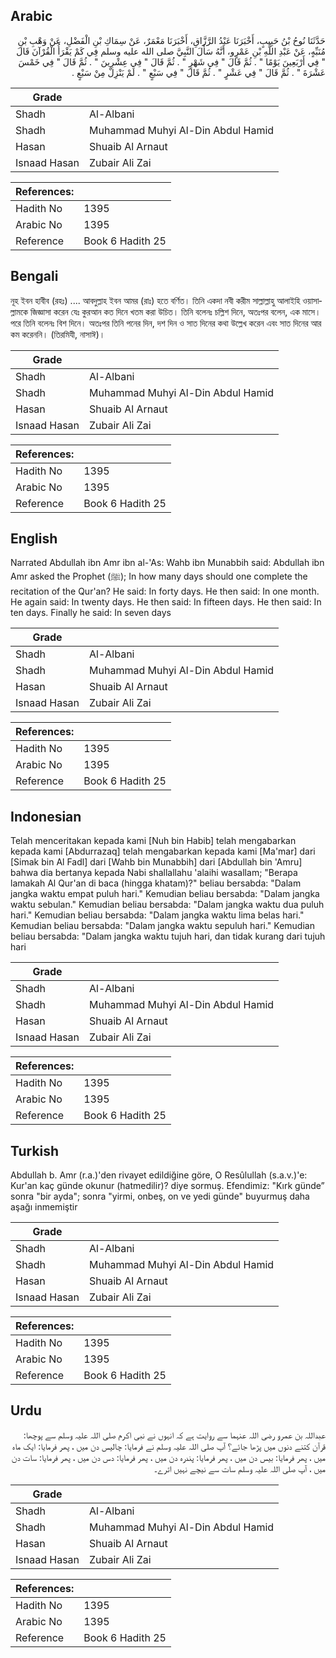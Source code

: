## Arabic


<div dir="rtl" lang="ar" style={{fontSize:'larger',backgroundColor:'#f8f9fa',padding:20}}>
حَدَّثَنَا نُوحُ بْنُ حَبِيبٍ، أَخْبَرَنَا عَبْدُ الرَّزَّاقِ، أَخْبَرَنَا مَعْمَرٌ، عَنْ سِمَاكِ بْنِ الْفَضْلِ، عَنْ وَهْبِ بْنِ مُنَبِّهٍ، عَنْ عَبْدِ اللَّهِ بْنِ عَمْرٍو، أَنَّهُ سَأَلَ النَّبِيَّ صلى الله عليه وسلم فِي كَمْ يَقْرَأُ الْقُرْآنَ قَالَ ‏"‏ فِي أَرْبَعِينَ يَوْمًا ‏"‏ ‏.‏ ثُمَّ قَالَ ‏"‏ فِي شَهْرٍ ‏"‏ ‏.‏ ثُمَّ قَالَ ‏"‏ فِي عِشْرِينَ ‏"‏ ‏.‏ ثُمَّ قَالَ ‏"‏ فِي خَمْسَ عَشْرَةَ ‏"‏ ‏.‏ ثُمَّ قَالَ ‏"‏ فِي عَشْرٍ ‏"‏ ‏.‏ ثُمَّ قَالَ ‏"‏ فِي سَبْعٍ ‏"‏ ‏.‏ لَمْ يَنْزِلْ مِنْ سَبْعٍ ‏.‏
</div>
<div style={{backgroundColor:'#f8f9fa',padding:20, marginBottom: 10}}><table> <thead> <tr> <th>Grade</th> <th></th> </tr> </thead> <tbody> <tr><td>Shadh</td><td>Al-Albani</td></tr><tr><td>Shadh</td><td>Muhammad Muhyi Al-Din Abdul Hamid</td></tr><tr><td>Hasan</td><td>Shuaib Al Arnaut</td></tr><tr><td>Isnaad Hasan</td><td>Zubair Ali Zai</td></tr></tbody></table><table> <thead> <tr> <th>References:</th> <th></th> </tr> </thead> <tbody><tr><td>Hadith No</td><td>1395</td></tr><tr><td>Arabic No</td><td>1395</td></tr><tr><td>Reference</td><td>Book 6 Hadith 25</td></tr></tbody></table></div>

## Bengali


<div dir="ltr" lang="bn" style={{fontSize:'larger',backgroundColor:'#f8f9fa',padding:20}}>
নূহ ইবন হাবীব (রহঃ) .... আবদুল্লাহ ইবন আমর (রাঃ) হতে বর্ণিত। তিনি একদা নবী করীম সাল্লাল্লাহু আলাইহি ওয়াসাল্লামকে জিজ্ঞাসা করেন যেঃ কুরআন কত দিনে খতম করা উচিত। তিনি বলেনঃ চল্লিশ দিনে, অতঃপর বলেন, এক মাসে। পরে তিনি বলেনঃ বিশ দিনে। অতঃপর তিনি পনের দিন, দশ দিন ও সাত দিনের কথা উল্লেখ করেন এবং সাত দিনের আর কম করেননি। (তিরমিযী, নাসাঈ)।
</div>
<div style={{backgroundColor:'#f8f9fa',padding:20, marginBottom: 10}}><table> <thead> <tr> <th>Grade</th> <th></th> </tr> </thead> <tbody> <tr><td>Shadh</td><td>Al-Albani</td></tr><tr><td>Shadh</td><td>Muhammad Muhyi Al-Din Abdul Hamid</td></tr><tr><td>Hasan</td><td>Shuaib Al Arnaut</td></tr><tr><td>Isnaad Hasan</td><td>Zubair Ali Zai</td></tr></tbody></table><table> <thead> <tr> <th>References:</th> <th></th> </tr> </thead> <tbody><tr><td>Hadith No</td><td>1395</td></tr><tr><td>Arabic No</td><td>1395</td></tr><tr><td>Reference</td><td>Book 6 Hadith 25</td></tr></tbody></table></div>

## English


<div dir="ltr" lang="en" style={{fontSize:'larger',backgroundColor:'#f8f9fa',padding:20}}>
Narrated Abdullah ibn Amr ibn al-'As: Wahb ibn Munabbih said: Abdullah ibn Amr asked the Prophet (ﷺ); In how many days should one complete the recitation of the Qur'an? He said: In forty days. He then said: In one month. He again said: In twenty days. He then said: In fifteen days. He then said: In ten days. Finally he said: In seven days
</div>
<div style={{backgroundColor:'#f8f9fa',padding:20, marginBottom: 10}}><table> <thead> <tr> <th>Grade</th> <th></th> </tr> </thead> <tbody> <tr><td>Shadh</td><td>Al-Albani</td></tr><tr><td>Shadh</td><td>Muhammad Muhyi Al-Din Abdul Hamid</td></tr><tr><td>Hasan</td><td>Shuaib Al Arnaut</td></tr><tr><td>Isnaad Hasan</td><td>Zubair Ali Zai</td></tr></tbody></table><table> <thead> <tr> <th>References:</th> <th></th> </tr> </thead> <tbody><tr><td>Hadith No</td><td>1395</td></tr><tr><td>Arabic No</td><td>1395</td></tr><tr><td>Reference</td><td>Book 6 Hadith 25</td></tr></tbody></table></div>

## Indonesian


<div dir="ltr" lang="id" style={{fontSize:'larger',backgroundColor:'#f8f9fa',padding:20}}>
Telah menceritakan kepada kami [Nuh bin Habib] telah mengabarkan kepada kami [Abdurrazaq] telah mengabarkan kepada kami [Ma'mar] dari [Simak bin Al Fadl] dari [Wahb bin Munabbih] dari [Abdullah bin 'Amru] bahwa dia bertanya kepada Nabi shallallahu 'alaihi wasallam; "Berapa lamakah Al Qur'an di baca (hingga khatam)?" beliau bersabda: "Dalam jangka waktu empat puluh hari." Kemudian beliau bersabda: "Dalam jangka waktu sebulan." Kemudian beliau bersabda: "Dalam jangka waktu dua puluh hari." Kemudian beliau bersabda: "Dalam jangka waktu lima belas hari." Kemudian beliau bersabda: "Dalam jangka waktu sepuluh hari." Kemudian beliau bersabda: "Dalam jangka waktu tujuh hari, dan tidak kurang dari tujuh hari
</div>
<div style={{backgroundColor:'#f8f9fa',padding:20, marginBottom: 10}}><table> <thead> <tr> <th>Grade</th> <th></th> </tr> </thead> <tbody> <tr><td>Shadh</td><td>Al-Albani</td></tr><tr><td>Shadh</td><td>Muhammad Muhyi Al-Din Abdul Hamid</td></tr><tr><td>Hasan</td><td>Shuaib Al Arnaut</td></tr><tr><td>Isnaad Hasan</td><td>Zubair Ali Zai</td></tr></tbody></table><table> <thead> <tr> <th>References:</th> <th></th> </tr> </thead> <tbody><tr><td>Hadith No</td><td>1395</td></tr><tr><td>Arabic No</td><td>1395</td></tr><tr><td>Reference</td><td>Book 6 Hadith 25</td></tr></tbody></table></div>

## Turkish


<div dir="ltr" lang="tr" style={{fontSize:'larger',backgroundColor:'#f8f9fa',padding:20}}>
Abdullah b. Amr (r.a.)'den rivayet edildiğine göre, O Resûlullah (s.a.v.)'e: Kur'an kaç günde okunur (hatmedilir)? diye sormuş. Efendimiz: "Kırk günde” sonra "bir ayda"; sonra "yirmi, onbeş, on ve yedi günde" buyurmuş daha aşağı inmemiştir
</div>
<div style={{backgroundColor:'#f8f9fa',padding:20, marginBottom: 10}}><table> <thead> <tr> <th>Grade</th> <th></th> </tr> </thead> <tbody> <tr><td>Shadh</td><td>Al-Albani</td></tr><tr><td>Shadh</td><td>Muhammad Muhyi Al-Din Abdul Hamid</td></tr><tr><td>Hasan</td><td>Shuaib Al Arnaut</td></tr><tr><td>Isnaad Hasan</td><td>Zubair Ali Zai</td></tr></tbody></table><table> <thead> <tr> <th>References:</th> <th></th> </tr> </thead> <tbody><tr><td>Hadith No</td><td>1395</td></tr><tr><td>Arabic No</td><td>1395</td></tr><tr><td>Reference</td><td>Book 6 Hadith 25</td></tr></tbody></table></div>

## Urdu


<div dir="rtl" lang="ur" style={{fontSize:'larger',backgroundColor:'#f8f9fa',padding:20}}>
عبداللہ بن عمرو رضی اللہ عنہما سے روایت ہے کہ انہوں نے نبی اکرم صلی اللہ علیہ وسلم سے پوچھا: قرآن کتنے دنوں میں پڑھا جائے؟ آپ صلی اللہ علیہ وسلم نے فرمایا: چالیس دن میں ، پھر فرمایا: ایک ماہ میں ، پھر فرمایا: بیس دن میں ، پھر فرمایا: پندرہ دن میں ، پھر فرمایا: دس دن میں ، پھر فرمایا: سات دن میں ، آپ صلی اللہ علیہ وسلم سات سے نیچے نہیں اترے۔
</div>
<div style={{backgroundColor:'#f8f9fa',padding:20, marginBottom: 10}}><table> <thead> <tr> <th>Grade</th> <th></th> </tr> </thead> <tbody> <tr><td>Shadh</td><td>Al-Albani</td></tr><tr><td>Shadh</td><td>Muhammad Muhyi Al-Din Abdul Hamid</td></tr><tr><td>Hasan</td><td>Shuaib Al Arnaut</td></tr><tr><td>Isnaad Hasan</td><td>Zubair Ali Zai</td></tr></tbody></table><table> <thead> <tr> <th>References:</th> <th></th> </tr> </thead> <tbody><tr><td>Hadith No</td><td>1395</td></tr><tr><td>Arabic No</td><td>1395</td></tr><tr><td>Reference</td><td>Book 6 Hadith 25</td></tr></tbody></table></div>